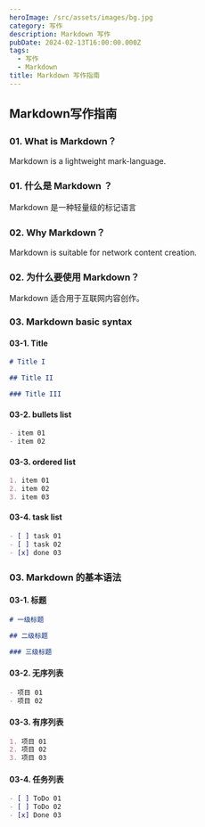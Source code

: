 ```yaml
---
heroImage: /src/assets/images/bg.jpg
category: 写作
description: Markdown 写作
pubDate: 2024-02-13T16:00:00.000Z
tags:
  - 写作
  - Markdown
title: Markdown 写作指南
---
```


## Markdown写作指南

### 01. What is Markdown？

Markdown is a lightweight mark-language.

### 01. 什么是 Markdown ？

Markdown 是一种轻量级的标记语言

### 02. Why Markdown？

Markdown is suitable for network content creation.

### 02. 为什么要使用 Markdown？

Markdown 适合用于互联网内容创作。

### 03. Markdown basic syntax

#### 03-1. Title

```markdown
# Title I

## Title II

### Title III
```

#### 03-2. bullets list

```markdown
- item 01
- item 02
```

#### 03-3. ordered list

```markdown
1. item 01
2. item 02
3. item 03
```

#### 03-4. task list

```markdown
- [ ] task 01
- [ ] task 02
- [x] done 03
```

### 03. Markdown 的基本语法

#### 03-1. 标题

```markdown
# 一级标题

## 二级标题

### 三级标题
```

#### 03-2. 无序列表

```markdown
- 项目 01
- 项目 02
```

#### 03-3. 有序列表

```markdown
1. 项目 01
2. 项目 02
3. 项目 03
```

#### 03-4. 任务列表

```markdown
- [ ] ToDo 01
- [ ] ToDo 02
- [x] Done 03
```
